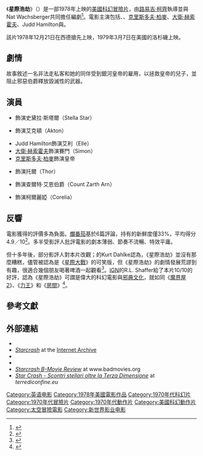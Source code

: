 {{noteTA
|G1=Show
|G2=Movie
}}
{{Infobox film
| name           = 星際浩劫
| original_name  = {{lang|en|''Starcrash''}}
| image          = Starcrash Poster.jpg
| caption        = 電影海報
| director       = [[路易吉·柯齊|路易吉·柯齊]]
| producer       = {{plainlist|
*Nat Wachsberger
*Patrick Wachsberger
}}
| writer         = {{plainlist|
*Nat Wachsberger
*路易吉·柯齊
}}
| starring       = {{plainlist|
*{{le|馬喬·葛特納|Marjoe Gortner}}
*{{le|卡羅琳·門若|Caroline Munro}}
*Judd Hamilton
*{{le|羅伯·泰西|Marjoe Gortner}}
*[[克里斯多夫·柏麥|克里斯多夫·柏麥]]
*[[大衛·赫索霍夫|大衛·赫索霍夫]]
}}
| music          = [[約翰·巴瑞|約翰·巴瑞]]
| cinematography = {{plainlist|
*{{le|保羅·比森|Paul Beeson}}
*Roberto D'Ettorre
}}
| editing        = Sergio Montanari
| studio         = {{plainlist|
*Columbia
*American International Pictures
}}
| distributor    = {{le|新世界影業|New World Pictures}}
| released       = {{film date|1978|12|21|[[西德|西德]]|1979|3|7|[[洛杉磯|洛杉磯]]}}
| runtime        = 94分鐘
| country        = 美國
| language       = 英語
| budget         = 400萬美元<ref name="New World">Christopher T Koetting, ''Mind Warp!: The Fantastic True Story of Roger Corman's New World Pictures'', Hemlock Books. 2009 p 158-159</ref>
| gross          = 
| preceded_by    = 
| followed_by    =
| cn_name        = 星际撞车
| hk_name        = 星球爭霸戰<ref>[http://playitagain.info/site/1978/star-crash/ 星球爭霸戰] - 香港外語電影資料網.</ref>
| tw_name        = 星際浩劫
}}
《'''星際浩劫'''》（{{lang-en|''Starcrash''}}）是一部1978年上映的[[美國|美國]][[科幻片|科幻]][[冒險片|冒險片]]，由[[路易吉·柯齊|路易吉·柯齊]]執導並與Nat Wachsberger共同擔任編劇<ref>{{cite book | first=Steve | last=Ryfle | year=1999 | title=Japan's favorite mon-star: the unauthorized biography of "The Big G" | publisher=ECW Press | isbn=1-55022-348-8 | page=207 }}</ref>。電影主演包括{{le|馬喬·葛特納|Marjoe Gortner}}、{{le|卡羅琳·門若|Caroline Munro}}、[[克里斯多夫·柏麥|克里斯多夫·柏麥]]、[[大衛·赫索霍夫|大衛·赫索霍夫]]、Judd Hamilton與{{le|喬·斯皮內洛|Joe Spinell}}。

該片1978年12月21日在西德搶先上映，1979年3月7日在美國的洛杉磯上映。

==劇情==
故事敘述一名非法走私客和她的同伴受到銀河皇帝的雇用，以拯救皇帝的兒子，並阻止邪惡伯爵釋放毀滅性的武器。

==演員==
*{{le|卡羅琳·門若|Caroline Munro}}飾演史黛拉·斯塔爾（Stella Star）
*{{le|馬喬·葛特納|Marjoe Gortner}}飾演艾克頓（Akton）
*Judd Hamilton飾演艾利（Elle）
*[[大衛·赫索霍夫|大衛·赫索霍夫]]飾演賽門（Simon）
*[[克里斯多夫·柏麥|克里斯多夫·柏麥]]飾演皇帝
*{{le|羅伯·泰西|Marjoe Gortner}}飾演托爾（Thor）
*{{le|喬·斯皮內洛|Joe Spinell}}飾演查爾特·艾恩伯爵（Count Zarth Arn）
*{{le|娜蒂亞·凱絲妮|Nadia Cassini}}飾演柯爾麗婭（Corelia）

==反響==
電影獲得的評價多為負面。[[爛番茄|爛番茄]]基於6篇評論，持有的新鮮度僅33%，平均得分4.9／10<ref>{{cite web |url=https://www.rottentomatoes.com/m/star_crash/ |title=Starcrash (1979) |publisher=Rotten Tomatoes |accessdate=2016-11-14 |archive-date=2020-11-12 |archive-url=https://web.archive.org/web/20201112014656/https://www.rottentomatoes.com/m/star_crash |dead-url=no }}</ref>。多半受影評人批評電影的劇本薄弱、節奏不流暢、特效平庸。

但十多年後，部分影評人對本片改觀；{{le|DVD Talk|DVD Talk}}的Kurt Dahlke認為，《星際浩劫》並沒有那麼糟糕，儘管被認為是《[[星際大戰|星際大戰]]》的可笑版，但《星際浩劫》的劇情發展荒謬到有趣，很適合幾個朋友喝著啤酒一起觀看<ref>{{cite web | url=http://www.dvdtalk.com/reviews/43907/starcrash | title=Starcrash | author=Kurt Dahlke | publisher=[[DVD_Talk|DVD Talk]] | accessdate=2011-03-18 | archive-date=2021-02-24 | archive-url=https://web.archive.org/web/20210224132616/https://www.dvdtalk.com/reviews/43907/starcrash | dead-url=no }}</ref>。[[IGN|IGN]]的R.L. Shaffer給了本片10/10的好評，認為《星際浩劫》可謂是偉大的科幻電影與[[邪典電影|邪典文化]]，就如同《[[魔界屋2|魔界屋2]]》、《[[力王|力王]]》和《[[房間_(2003年電影)|房間]]》<ref>{{cite web | url=http://dvd.ign.com/articles/112/1122082p1.html | title=Starcrash | author=R.L. Shaffer | publisher=[[IGN|IGN]] | accessdate=2011-03-18 | archive-date=2011-01-02 | archive-url=https://web.archive.org/web/20110102185607/http://dvd.ign.com/articles/112/1122082p1.html | dead-url=no }}</ref>。

==參考文獻==
{{Reflist|30em}}

==外部連結==
*{{IMDb title|0079946}}
*[https://archive.org/details/cinema_insomnia_starcrash ''Starcrash''] at the [[Internet_Archive|Internet Archive]]
*{{amg movie|46473}}
*{{rotten tomatoes|star_crash}}
*[http://www.badmovies.org/movies/starcrash/ ''Starcrash B-Movie Review''] {{Wayback|url=http://www.badmovies.org/movies/starcrash/ |date=20210101234259 }} at www.badmovies.org
*[http://www.terrediconfine.eu/star-crash-scontri-stellari-oltre-la-terza-dimensione.html ''Star Crash - Scontri stellari oltre la Terza Dimensione''] {{Wayback|url=http://www.terrediconfine.eu/star-crash-scontri-stellari-oltre-la-terza-dimensione.html |date=20120617204107 }} at ''terrediconfine.eu'' {{it icon}}

{{DEFAULTSORT:Starcrash}}
[[Category:英语电影|Category:英语电影]]
[[Category:1978年美國電影作品|Category:1978年美國電影作品]]
[[Category:1970年代科幻片|Category:1970年代科幻片]]
[[Category:1970年代冒險片|Category:1970年代冒險片]]
[[Category:1970年代動作片|Category:1970年代動作片]]
[[Category:美國科幻動作片|Category:美國科幻動作片]]
[[Category:太空冒險電影|Category:太空冒險電影]]
[[Category:新世界影业电影|Category:新世界影业电影]]
